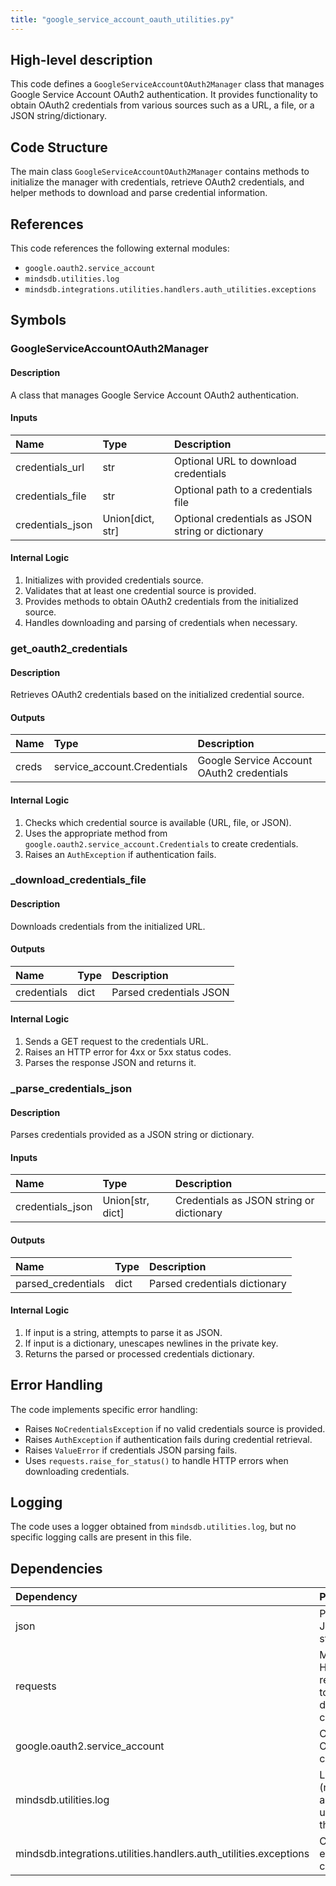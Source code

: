 ```yaml
---
title: "google_service_account_oauth_utilities.py"
---
```


## High-level description
This code defines a `GoogleServiceAccountOAuth2Manager` class that manages Google Service Account OAuth2 authentication. It provides functionality to obtain OAuth2 credentials from various sources such as a URL, a file, or a JSON string/dictionary.

## Code Structure
The main class `GoogleServiceAccountOAuth2Manager` contains methods to initialize the manager with credentials, retrieve OAuth2 credentials, and helper methods to download and parse credential information.

## References
This code references the following external modules:
- `google.oauth2.service_account`
- `mindsdb.utilities.log`
- `mindsdb.integrations.utilities.handlers.auth_utilities.exceptions`

## Symbols

### GoogleServiceAccountOAuth2Manager
#### Description
A class that manages Google Service Account OAuth2 authentication.

#### Inputs
| Name | Type | Description |
|:-----|:-----|:------------|
| credentials_url | str | Optional URL to download credentials |
| credentials_file | str | Optional path to a credentials file |
| credentials_json | Union[dict, str] | Optional credentials as JSON string or dictionary |

#### Internal Logic
1. Initializes with provided credentials source.
2. Validates that at least one credential source is provided.
3. Provides methods to obtain OAuth2 credentials from the initialized source.
4. Handles downloading and parsing of credentials when necessary.

### get_oauth2_credentials
#### Description
Retrieves OAuth2 credentials based on the initialized credential source.

#### Outputs
| Name | Type | Description |
|:-----|:-----|:------------|
| creds | service_account.Credentials | Google Service Account OAuth2 credentials |

#### Internal Logic
1. Checks which credential source is available (URL, file, or JSON).
2. Uses the appropriate method from `google.oauth2.service_account.Credentials` to create credentials.
3. Raises an `AuthException` if authentication fails.

### _download_credentials_file
#### Description
Downloads credentials from the initialized URL.

#### Outputs
| Name | Type | Description |
|:-----|:-----|:------------|
| credentials | dict | Parsed credentials JSON |

#### Internal Logic
1. Sends a GET request to the credentials URL.
2. Raises an HTTP error for 4xx or 5xx status codes.
3. Parses the response JSON and returns it.

### _parse_credentials_json
#### Description
Parses credentials provided as a JSON string or dictionary.

#### Inputs
| Name | Type | Description |
|:-----|:-----|:------------|
| credentials_json | Union[str, dict] | Credentials as JSON string or dictionary |

#### Outputs
| Name | Type | Description |
|:-----|:-----|:------------|
| parsed_credentials | dict | Parsed credentials dictionary |

#### Internal Logic
1. If input is a string, attempts to parse it as JSON.
2. If input is a dictionary, unescapes newlines in the private key.
3. Returns the parsed or processed credentials dictionary.

## Error Handling
The code implements specific error handling:
- Raises `NoCredentialsException` if no valid credentials source is provided.
- Raises `AuthException` if authentication fails during credential retrieval.
- Raises `ValueError` if credentials JSON parsing fails.
- Uses `requests.raise_for_status()` to handle HTTP errors when downloading credentials.

## Logging
The code uses a logger obtained from `mindsdb.utilities.log`, but no specific logging calls are present in this file.

## Dependencies
| Dependency | Purpose |
|:-----------|:--------|
| json | Parsing JSON strings |
| requests | Making HTTP requests to download credentials |
| google.oauth2.service_account | Creating OAuth2 credentials |
| mindsdb.utilities.log | Logging (not actively used in this file) |
| mindsdb.integrations.utilities.handlers.auth_utilities.exceptions | Custom exception classes |